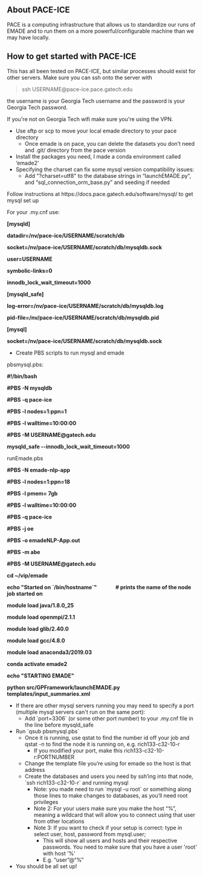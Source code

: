==About PACE-ICE==
PACE is a computing infrastructure that allows us to standardize our runs of EMADE and to run them on a more powerful/configurable machine than we may have locally.

==How to get started with PACE-ICE==
This has all been tested on PACE-ICE, but similar processes should exist for other servers. Make sure you can ssh onto the server with <blockquote>ssh USERNAME@pace-ice.pace.gatech.edu</blockquote>the username is your Georgia Tech username and the password is your Georgia Tech password.

If you're not on Georgia Tech wifi make sure you're using the VPN.

* Use sftp or scp to move your local emade directory to your pace directory
** Once emade is on pace, you can delete the datasets you don’t need and .git/ directory from the pace version
* Install the packages you need, I made a conda environment called ‘emade2’
* Specifying the charset can fix some mysql version compatibility issues:
** Add "?charset=utf8" to the database strings in “launchEMADE.py”, and “sql_connection_orm_base.py” and seeding if needed
Follow instructions at <nowiki>https://docs.pace.gatech.edu/software/mysql/</nowiki> to get mysql set up

For your .my.cnf use:

'''[mysqld]'''

'''datadir=/nv/pace-ice/USERNAME/scratch/db'''

'''socket=/nv/pace-ice/USERNAME/scratch/db/mysqldb.sock'''

'''user=USERNAME'''

'''symbolic-links=0'''

'''innodb_lock_wait_timeout=1000'''

'''[mysqld_safe]'''

'''log-error=/nv/pace-ice/USERNAME/scratch/db/mysqldb.log'''

'''pid-file=/nv/pace-ice/USERNAME/scratch/db/mysqldb.pid'''

'''[mysql]'''

'''socket=/nv/pace-ice/USERNAME/scratch/db/mysqldb.sock'''
* Create PBS scripts to run mysql and emade
pbsmysql.pbs:

'''#!/bin/bash'''

'''#PBS -N mysqldb'''

'''#PBS -q pace-ice'''

'''#PBS -l nodes=1:ppn=1'''

'''#PBS -l walltime=10:00:00'''

'''#PBS -M USERNAME@gatech.edu'''

'''mysqld_safe --innodb_lock_wait_timeout=1000'''

runEmade.pbs

'''#PBS -N emade-nlp-app'''

'''#PBS -l nodes=1:ppn=18'''

'''#PBS -l pmem= 7gb'''

'''#PBS -l walltime=10:00:00'''

'''#PBS -q pace-ice'''

'''#PBS -j oe'''

'''#PBS -o emadeNLP-App.out'''

'''#PBS -m abe'''

'''#PBS -M USERNAME@gatech.edu'''

'''cd ~/vip/emade'''

'''echo "Started on `/bin/hostname`"               # prints the name of the node job started on'''

'''module load java/1.8.0_25'''

'''module load openmpi/2.1.1'''

'''module load glib/2.40.0'''

'''module load gcc/4.8.0'''

'''module load anaconda3/2019.03'''

'''conda activate emade2'''

'''echo "STARTING EMADE"'''

'''python src/GPFramework/launchEMADE.py templates/input_summaries.xml'''
* If there are other mysql servers running you may need to specify a port (multiple mysql servers can't run on the same port):
** Add `port=3306` (or some other port number) to your .my.cnf file in the line before mysqld_safe
* Run `qsub pbsmysql.pbs`
** Once it is running, use qstat to find the number id off your job and qstat -n to find the node it is running on, e.g. rich133-c32-10-r
*** If you modified your port, make this rich133-c32-10-r:PORTNUMBER
** Change the template file you’re using for emade so the host is that address
** Create the databases and users you need by ssh’ing into that node, `ssh rich133-c32-10-r` and running mysql
*** Note: you made need to run `mysql -u root` or something along those lines to make changes to databases, as you’ll need root privileges
*** Note 2: For your users make sure you make the host “%”, meaning a wildcard that will allow you to connect using that user from other locations
*** Note 3: If you want to check if your setup is correct: type in select user, host, password from mysql.user;
**** This will show all users and hosts and their respective passwords. You need to make sure that you have a user 'root' with host '%'
**** E.g. “user”@“%”
* You should be all set up!